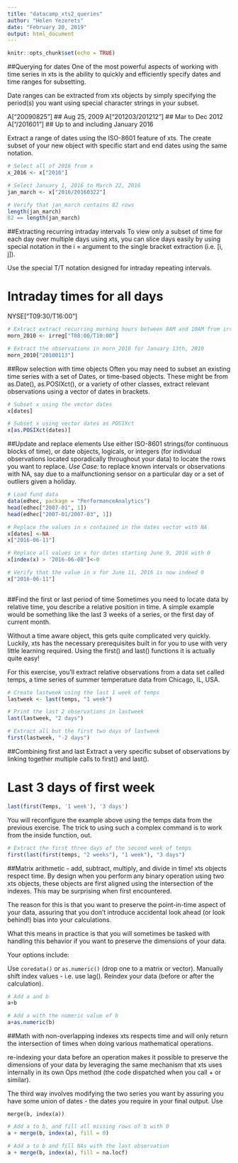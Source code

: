 ```yaml
---
title: "datacamp_xts2_queries"
author: "Helen Yezerets"
date: "February 20, 2019"
output: html_document
---
```


```r
knitr::opts_chunk$set(echo = TRUE)
```

##Querying for dates
One of the most powerful aspects of working with time series in xts is the ability to quickly and efficiently specify dates and time ranges for subsetting.

Date ranges can be extracted from xts objects by simply specifying the period(s) you want using special character strings in your subset.

A["20090825"]       ## Aug 25, 2009
A["201203/201212"]  ## Mar to Dec 2012
A["/201601"]        ## Up to and including January 2016

Extract a range of dates using the ISO-8601 feature of xts. The create subset of your new object with specific start and end dates using the same notation.

```r
# Select all of 2016 from x
x_2016 <- x["2016"]

# Select January 1, 2016 to March 22, 2016
jan_march <- x["2016/20160322"]

# Verify that jan_march contains 82 rows
length(jan_march)
82 == length(jan_march)
```

##Extracting recurring intraday intervals
To view only a subset of time for each day over multiple days using xts, you can slice days easily by using special notation in the i = argument to the single bracket extraction (i.e. [i, j]).

Use the special T/T notation designed for intraday repeating intervals.

# Intraday times for all days
NYSE["T09:30/T16:00"] 

```r
# Extract extract recurring morning hours between 8AM and 10AM from irreg ts
morn_2010 <- irreg["T08:00/T10:00"]

# Extract the observations in morn_2010 for January 13th, 2010
morn_2010["20100113"]

```
##Row selection with time objects
Often you may need to subset an existing time series with a set of Dates, or time-based objects. These might be from as.Date(), as.POSIXct(), or a variety of other classes, extract relevant observations using a vector of dates in brackets.

```r
# Subset x using the vector dates
x[dates]

# Subset x using vector dates as POSIXct
x[as.POSIXct(dates)]
```

##Update and replace elements
Use either ISO-8601 strings(for continuous blocks of time), or date objects, logicals, or integers (for individual observations located sporadically throughout your data) to locate the rows you want to replace. 
*Use Case:* to replace known intervals or observations with NA, say due to a malfunctioning sensor on a particular day or a set of outliers given a holiday.

```r
# Load fund data
data(edhec, package = "PerformanceAnalytics")
head(edhec["2007-01", 1])
head(edhec["2007-01/2007-03", 1])

```


```r
# Replace the values in x contained in the dates vector with NA
x[dates] <-NA
x["2016-06-11"]
```

```r
# Replace all values in x for dates starting June 9, 2016 with 0
x[index(x) > '2016-06-08']<-0

# Verify that the value in x for June 11, 2016 is now indeed 0
x["2016-06-11"]
    
```

##Find the first or last period of time
Sometimes you need to locate data by relative time, you describe a relative position in time. A simple example would be something like the last 3 weeks of a series, or the first day of current month.

Without a time aware object, this gets quite complicated very quickly. Luckily, xts has the necessary prerequisites built in for you to use with very little learning required. Using the first() and last() functions it is actually quite easy!

For this exercise, you'll extract relative observations from a data set called temps, a time series of summer temperature data from Chicago, IL, USA.

```r
# Create lastweek using the last 1 week of temps
lastweek <- last(temps, "1 week")

# Print the last 2 observations in lastweek
last(lastweek, "2 days")

# Extract all but the first two days of lastweek
first(lastweek, "-2 days")
```

##Combining first and last
Extract a very specific subset of observations by linking together multiple calls to first() and last().

# Last 3 days of first week
```r
last(first(Temps, '1 week'), '3 days') 
```
You will reconfigure the example above using the temps data from the previous exercise. The trick to using such a complex command is to work from the inside function, out.

```r
# Extract the first three days of the second week of temps
first(last(first(temps, "2 weeks"), "1 week"), "3 days")
```
##Matrix arithmetic - add, subtract, multiply, and divide in time!
xts objects respect time. By design when you perform any binary operation using two xts objects, these objects are first aligned using the intersection of the indexes. This may be surprising when first encountered.

The reason for this is that you want to preserve the point-in-time aspect of your data, assuring that you don't introduce accidental look ahead (or look behind!) bias into your calculations.

What this means in practice is that you will sometimes be tasked with handling this behavior if you want to preserve the dimensions of your data.

Your options include:

Use `coredata()` or `as.numeric()` (drop one to a matrix or vector).
Manually shift index values - i.e. use lag().
Reindex your data (before or after the calculation).

```r
# Add a and b
a+b

# Add a with the numeric value of b
a+as.numeric(b)

```
##Math with non-overlapping indexes
xts respects time and will only return the intersection of times when doing various mathematical operations.

re-indexing your data before an operation makes it possible to preserve the dimensions of your data by leveraging the same mechanism that xts uses internally in its own Ops method (the code dispatched when you call + or similar).

The third way involves modifying the two series you want by assuring you have some union of dates - the dates you require in your final output. Use

`merge(b, index(a))`


```r
# Add a to b, and fill all missing rows of b with 0
a + merge(b, index(a), fill = 0)

# Add a to b and fill NAs with the last observation
a + merge(b, index(a), fill = na.locf)
```
